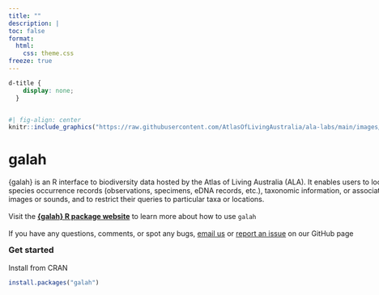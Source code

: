 ```yaml
---
title: ""
description: |
toc: false
format: 
  html: 
    css: theme.css
freeze: true
---
```


```css
d-title {
    display: none;
  }
```

:::{.column-page layout="[1,1]" style="float:left;"}

```r
#| fig-align: center
knitr::include_graphics("https://raw.githubusercontent.com/AtlasOfLivingAustralia/ala-labs/main/images/hex/galah_logo.png")
```

# galah

{galah} is an R interface to biodiversity data hosted by the Atlas of Living Australia (ALA). It enables users to locate and download species occurrence records (observations, specimens, eDNA records, etc.), taxonomic information, or associated media such as images or sounds, and to restrict their queries to particular taxa or locations.<br> <br>
Visit the **[{galah} R package website](https://atlasoflivingaustralia.github.io/galah/index.html)** to learn more about how to use `galah`<br><br>
If you have any questions, comments, or spot any bugs, [email us](mailto:support@ala.org.au) or [report an issue](https://github.com/AtlasOfLivingAustralia/galah) on our GitHub page

:::



### Get started

Install from CRAN

```r
install.packages("galah")
```


